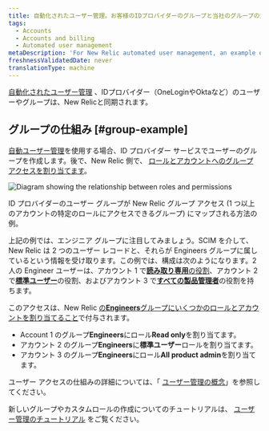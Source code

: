 ```yaml
---
title: 自動化されたユーザー管理。お客様のIDプロバイダーのグループと当社のグループの対応
tags:
  - Accounts
  - Accounts and billing
  - Automated user management
metaDescription: 'For New Relic automated user management, an example of how identity provider groups map over to New Relic user management features.'
freshnessValidatedDate: never
translationType: machine
---
```



[自動化されたユーザー管理](/docs/accounts/accounts/automated-user-management/automated-user-provisioning-single-sign) 、IDプロバイダー（OneLoginやOktaなど）のユーザーやグループは、New Relicと同期されます。

## グループの仕組み [#group-example]

[自動ユーザー管理](/docs/accounts/accounts/automated-user-management/automated-user-provisioning-single-sign)を使用する場合、ID プロバイダー サービスでユーザーのグループを作成します。後で、New Relic 側で、 [ロールとアカウントへのグループ アクセスを割り当てます](/docs/accounts/accounts-billing/new-relic-one-user-management/user-management-concepts#understand-concepts)。

<img
  title="Roles and permissions"
  alt="Diagram showing the relationship between roles and permissions"
  src={accountsAUMIdentityProviderGroupsMapping}
/>

<figcaption>
  ID プロバイダーのユーザー グループが New Relic グループ アクセス (1 つ以上のアカウントの特定のロールにアクセスできるグループ) にマップされる方法の例。
</figcaption>

上記の例では、エンジニア グループに注目してみましょう。SCIM を介して、New Relic は 2 つのユーザー レコードと、それらが Engineers グループに属しているという情報を受け取ります。この例では、構成は次のようになります。2 人の Engineer ユーザーは、アカウント 1 で[**読み取り専用**の役割](/docs/accounts/accounts-billing/new-relic-one-user-management/user-management-concepts#roles)、アカウント 2 で[**標準ユーザー**](/docs/accounts/accounts-billing/new-relic-one-user-management/user-management-concepts#roles)の役割、およびアカウント 3 で[**すべての製品管理者**](/docs/accounts/accounts-billing/new-relic-one-user-management/user-management-concepts#roles)の役割を持ちます。

このアクセスは、New Relic [の**Engineers**グループにいくつかのロールとアカウントを割り当てること](/docs/accounts/accounts-billing/new-relic-one-user-management/user-management-concepts#understand-concepts)で付与されます。

* Account 1 のグループ**Engineers**にロール**Read only**を割り当てます。
* アカウント 2 のグループ**Engineers**に**標準ユーザー**ロールを割り当てます。
* アカウント 3 のグループ**Engineers**にロール**All product admin**を割り当てます。

ユーザー アクセスの仕組みの詳細については、「 [ユーザー管理の概念](/docs/accounts/accounts-billing/new-relic-one-user-management/user-management-concepts#understand-concepts)」を参照してください。

新しいグループやカスタムロールの作成についてのチュートリアルは、 [ユーザー管理のチュートリアル](/docs/accounts/accounts-billing/new-relic-one-user-management/tutorial-add-new-user-groups-roles-new-relic-one-user-model/) をご覧ください。